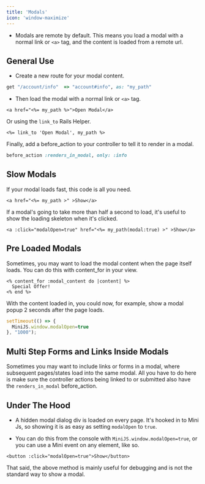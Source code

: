 ```yaml
---
title: 'Modals'
icon: 'window-maximize'
---
```


* Modals are remote by default. This means you load a modal with a normal link or `<a>` tag, and the content is loaded from a remote url.

## General Use

* Create a new route for your modal content.

```ruby
get "/account/info"  => "account#info", as: "my_path"
```

* Then load the modal with a normal link or `<a>` tag.

```erb
<a href="<%= my_path %>">Open Modal</a>
```

Or using the `link_to` Rails Helper.

```erb
<%= link_to 'Open Modal', my_path %>
```

Finally, add a before\_action to your controller to tell it to render in a modal.

```ruby
before_action :renders_in_modal, only: :info
```

## Slow Modals

If your modal loads fast, this code is all you need.

```erb
<a href="<%= my_path >" >Show</a>
```

If a modal's going to take more than half a second to load, it's useful to show the loading skeleton when it's clicked.

```erb
<a :click="modalOpen=true" href="<%= my_path(modal:true) >" >Show</a>
```

## Pre Loaded Modals

Sometimes, you may want to load the modal content when the page itself loads. You can do this with content\_for in your view.

```erb
<% content_for :modal_content do |content| %>
  Special Offer!
<% end %>
```

With the content loaded in, you could now, for example, show a modal popup 2 seconds after the page loads.

```javascript
setTimeout(() => {
  MiniJS.window.modalOpen=true
}, "1000");
```

## Multi Step Forms and Links Inside Modals

Sometimes you may want to include links or forms in a modal, where subsequent pages/states load into the same modal. All you have to do here is make sure the controller actions being linked to or submitted also have the `renders_in_modal` before\_action.

## Under The Hood

* A hidden modal dialog div is loaded on every page. It's hooked in to Mini Js, so showing it is as easy as setting `modalOpen` to `true`.

* You can do this from the console with `MiniJS.window.modalOpen=true`, or you can use a Mini event on any element, like so.

```
<button :click="modalOpen=true">Show</button>
```

That said, the above method is mainly useful for debugging and is not the standard way to show a modal.